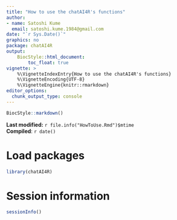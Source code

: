 ```yaml
---
title: "How to use the chatAI4R's functions"
author: 
- name: Satoshi Kume
  email: satoshi.kume.1984@gmail.com
date: "`r Sys.Date()`"
graphics: no
package: chatAI4R
output:
    BiocStyle::html_document:
        toc_float: true
vignette: >
    %\VignetteIndexEntry{How to use the chatAI4R's functions}
    %\VignetteEncoding{UTF-8}
    %\VignetteEngine{knitr::rmarkdown}
editor_options: 
  chunk_output_type: console
---
```


```r
BiocStyle::markdown()
```

**Last modified:** `r file.info("HowToUse.Rmd")$mtime`<br />
**Compiled**: `r date()`

# Load packages

```r
library(chatAI4R)
```

# 



# Session information {.unnumbered}
```r
sessionInfo()
```
